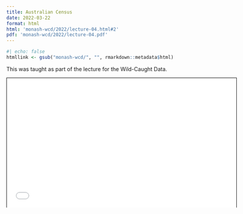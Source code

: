 ```yaml
---
title: Australian Census
date: 2022-03-22
format: html
html: 'monash-wcd/2022/lecture-04.html#2'
pdf: 'monash-wcd/2022/lecture-04.pdf'
---
```


```r
#| echo: false
htmllink <- gsub("monash-wcd/", "", rmarkdown::metadata$html)
```


This was taught as part of the lecture for the Wild-Caught Data.

<a href='`r htmllink`'><i class="fa-solid fa-link"></i></a>




<iframe width="600px" src="`r htmllink`" height="337.5px" style="border: 1px solid black;"></iframe>




